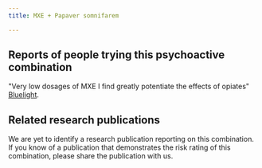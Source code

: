 ---
title: MXE + Papaver somnifarem

---

## Reports of people trying this psychoactive combination

"Very low dosages of MXE I find greatly potentiate the effects of opiates" [Bluelight](https://bluelight.org/xf/threads/does-methoxetamine-mxe-lower-opiate-tolerance.605963/).

## Related research publications

We are yet to identify a research publication reporting on this combination. If you know of a publication that demonstrates the risk rating of this combination, please share the publication with us.



